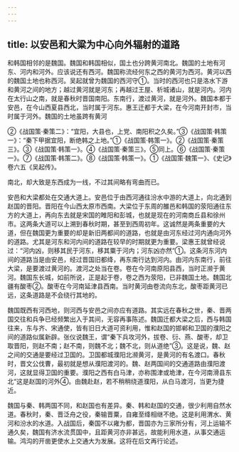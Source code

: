 ```yaml
---
---
---
```

title: 以安邑和大粱为中心向外辐射的道路
---



和韩国相邻的是魏国。魏国和韩国相似，国土也分跨黄河南北。魏国的土地有河东、河内和河外。应该说还有西河。魏国称流经何东之西的黄河为西河。黄河以西的魏国土地也称西河。吴起就曾为魏国的西河守①。当时的西河也只是洛水下游和黄河之间的地方；越过黄河就是河东；再越过王屋、析城诸山，就是河内。河内在太行山之南，就是春秋时晋国南阳。东南行，渡过黄河，就是河外。魏国本都于安邑，在今山西夏县西北，当时属于河东。惠王迁都于大梁，在今河南开封市，当时属于河外。魏国的土地虽跨有黄河

②《战国策·秦策二》：“宜阳，大县也，上党、南阳积之久矣。”③《战国策·韩策一》：“秦下甲据宜阳，断绝韩之上地。”①《战国策·韩策一》。②《战国策·秦策三》。③《战国策·韩策一》。④《战国策·秦策三》。⑤同上。⑥《战国策·秦策一》。⑦《战国策·韩策二》。⑧《战国策·韩策一》。①《战国策·魏策一》、《史记》卷六五《吴起传》。

南北，却大致是东西成为一线，不过其间略有弯曲而已。

安邑和大梁都处在交通大道上。安邑位于由西河通往汾水中游的大道上，向北通到赵国的晋阳。晋阳在今山西太原市西南。大梁位于东周的雒邑和韩国的荥阳通往东方的大道上，再向东去就是宋国的睢阳和彭城，也就是现在的河南商丘县和徐州市。这两条大道可以上溯到春秋时期，甚至到西周初年。这诚然是两条重要的大道，但在魏国更为重要的却是新旧两都间的道路，也就是由河东经过河内通向河外的道路。尤其是河东和河内间的道路在较早的时期就更为重要。梁惠王就曾经说过：“河内凶，则移其民于河东，移其粟于河内；河东凶亦然”①。这条河东河内间的道路当是由安邑，经过晋国旧都绛，再东南行达到河内。由河内东南行，前往大梁，是要渡过黄河的。渡河之处当在卷。卷在今河南原阳县西，当时正濒于黄河。魏国东长城，如前所说，正是起于卷，卷之西为荥阳，已非魏国土地。魏国北疆有酸枣②。酸枣在今河南延津县西南。当时黄河由卷流向东北，酸枣距黄河已远，这条道路是不会绕行其地的。

魏国既西有河西地，则河西与安邑之间亦应有道路。其实远在春秋之世，秦、晋两国交往和兵争已经频繁出入于其间，无容再事陈述。魏国迁都大梁之后，西与韩国往来，东与齐、宋通使，皆有旧日大道可资利用，惟和赵国的邯郸和卫国的濮阳之间的道路似属新辟。张仪说魏王，谓“秦下兵攻河外，拔卷、衍、燕、酸枣，却卫取晋阳，则赵不南；赵不南，则魏不北；魏不北，则从道绝”③。这是说，魏、赵之间的交通是要经过卫国的。卫国都城濮阳北濒黄河，是黄河的有名渡口。春秋时，晋文公伐曹，最初就是想从濮阳渡河的。魏、赵两国间的交通道路由濮阳渡河，这就显得卫国的重要。濮阳之西有白马津，亦称围津或垝津，在今河南滑县东北“这是赵国的河外④。由魏赴赵，若不稍稍绕道濮阳，从白马渡河，当更为捷近。

魏国与秦、韩两国不同，和赵国也有差异。秦、韩和赵国的交通，很少利用自然水道。春秋时，秦、晋泛舟之役，秦输晋粟，自雍至绛相继不绝。这是利用渭水、黄河和汾水的水道。入战国后，秦国不以雍为都，晋国亦为三家所分有，河上运输不通久矣，魏国有济水流贯国中，且距黄河亦非甚远，故能利用水道，从事交通运输。鸿沟的开凿更使水上交通大为发展。这将在后文再行论述。